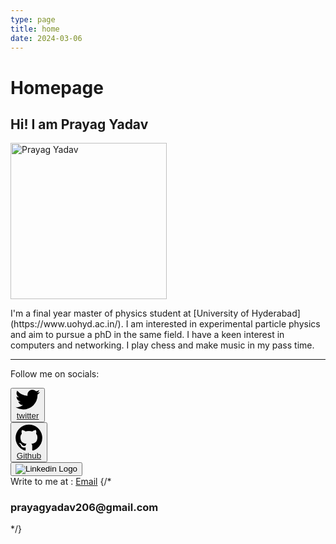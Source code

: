 ```yaml
---
type: page
title: home
date: 2024-03-06
---
```


# Homepage


<h2> <div >Hi! I am Prayag Yadav</div></h2>
<div className='round p-4'>
<a href="/images/indexpfp.avif">
		<Image
			src="/images/indexpfp.avif"
  			alt="Prayag Yadav"
			width="250"
			height="250"
			priority
			className="next-image hover:brightness-110 rounded-full w-48 h-48 float-right"
		/>
</a>
</div>
<p> I'm a final year master of physics student at [University of Hyderabad](https://www.uohyd.ac.in/). I am interested in experimental particle physics and aim to pursue a phD in the same field. I have a keen interest in computers and networking. I play chess and make music in my pass time. </p>

---

Follow me on socials:

<div className="grid grid-cols-3 gap-2">

<div className="flex justify-center">
<button type="button" className="w-auto text-white bg-[#1da1f2] hover:bg-[#1da1f2]/90 focus:ring-4 focus:outline-none focus:ring-[#1da1f2]/50 font-medium rounded-lg text-sm px-5 py-0 text-center inline-flex items-center dark:focus:ring-[#1da1f2]/55 me-2 mb-2">
<svg class="w-4 h-4 me-2" aria-hidden="true" xmlns="http://www.w3.org/2000/svg" fill="currentColor" viewBox="0 0 20 17">
<path fill-rule="evenodd" d="M20 1.892a8.178 8.178 0 0 1-2.355.635 4.074 4.074 0 0 0 1.8-2.235 8.344 8.344 0 0 1-2.605.98A4.13 4.13 0 0 0 13.85 0a4.068 4.068 0 0 0-4.1 4.038 4 4 0 0 0 .105.919A11.705 11.705 0 0 1 1.4.734a4.006 4.006 0 0 0 1.268 5.392 4.165 4.165 0 0 1-1.859-.5v.05A4.057 4.057 0 0 0 4.1 9.635a4.19 4.19 0 0 1-1.856.07 4.108 4.108 0 0 0 3.831 2.807A8.36 8.36 0 0 1 0 14.184 11.732 11.732 0 0 0 6.291 16 11.502 11.502 0 0 0 17.964 4.5c0-.177 0-.35-.012-.523A8.143 8.143 0 0 0 20 1.892Z" clip-rule="evenodd"/>
</svg>
<a href="https://twitter.com/_PrayagYadav" className=' text-white'>
 twitter
 </a>
</button>
</div>

<div className="flex justify-center">
<button type="button" className="w-auto text-white bg-[#24292F] hover:bg-[#24292F]/90 focus:ring-4 focus:outline-none focus:ring-[#24292F]/50 font-medium rounded-lg text-sm px-5 py-0 text-center inline-flex items-center dark:focus:ring-gray-500 dark:hover:bg-[#050708]/30 me-2 mb-2">
<svg class="w-4 h-4 me-2" aria-hidden="true" xmlns="http://www.w3.org/2000/svg" fill="currentColor" viewBox="0 0 20 20">
<path fill-rule="evenodd" d="M10 .333A9.911 9.911 0 0 0 6.866 19.65c.5.092.678-.215.678-.477 0-.237-.01-1.017-.014-1.845-2.757.6-3.338-1.169-3.338-1.169a2.627 2.627 0 0 0-1.1-1.451c-.9-.615.07-.6.07-.6a2.084 2.084 0 0 1 1.518 1.021 2.11 2.11 0 0 0 2.884.823c.044-.503.268-.973.63-1.325-2.2-.25-4.516-1.1-4.516-4.9A3.832 3.832 0 0 1 4.7 7.068a3.56 3.56 0 0 1 .095-2.623s.832-.266 2.726 1.016a9.409 9.409 0 0 1 4.962 0c1.89-1.282 2.717-1.016 2.717-1.016.366.83.402 1.768.1 2.623a3.827 3.827 0 0 1 1.02 2.659c0 3.807-2.319 4.644-4.525 4.889a2.366 2.366 0 0 1 .673 1.834c0 1.326-.012 2.394-.012 2.72 0 .263.18.572.681.475A9.911 9.911 0 0 0 10 .333Z" clip-rule="evenodd"/>
</svg>
<a href="https://github.com/prayagyadav" className=' text-white'>
Github
</a>
</button>
</div>

<div className="flex justify-center">
<a href="https://www.linkedin.com/in/prayagyadav206">
<button type="button" className="w-auto h-[55px] flex justify-center items-center text-black bg-white hover:bg-gray-200 focus:ring-4 focus:outline-none focus:ring-grey-400 font-medium rounded-lg text-sm px-5 py-0 text-center inline-flex items-center me-2 mb-2">
<img class="w-6 h-6 flex justify-center " src="https://www.svgrepo.com/show/475661/linkedin-color.svg" loading="lazy" alt="Linkedin Logo"></img>
</button>
</a>
</div>
</div>
Write to me at : <a href="mailto:prayagyadav206.com">Email</a>
{/* <h3 className="flex justify-center drop-shadow-[0_1.2px_1.2px_rgba(0,0,0,0.8)]">prayagyadav206@gmail.com</h3> */}
